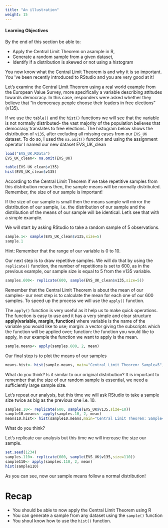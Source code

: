 ```yaml
---
title: "An illustration"
weight: 15
---
```


#### Learning Objectives

By the end of this section be able to:

* Apply the Central Limit Theorem on asample in R, 
* Generate a random sample from a given dataset, 
* Identify if a distribution is skewed or not using a histogram


You now know what the Central Limit Theorem is and why it is so important. You 've been recently introduced to RStudio and you are very good at it! 

Let's examine the Central Limit Theorem using a real world example from the European Value Survey, more specifically a variable describing attitudes towards democracy. In this case, responders were asked whether they believe that "in democracy people choose their leaders in free elections" (v135).

If we use the `table()` and the `hist()` functions we will see that the variable is not normally distributed- the vast majority of the population believes that democracy translates to free elections. 
The histogram below shows the distribution of `v135`, after excluding all missing cases from our `EVS_UK` dataset. To do so, I used the `na.omit()` function and using the assignment operator I named our new dataset EVS_UK_clean


```r
load("EVS_UK.RData")
EVS_UK_clean<- na.omit(EVS_UK)
```


```r
table(EVS_UK_clean$v135)
hist(EVS_UK_clean$v135)
```

According to the Central Limit Theorem if we take repetitive samples from this distribution means then, the sample means will be normally distributed. Remember, the size of our sample is important! 

If the size of our sample is small then the means sample will mirror the distribution of our sample, i.e. the distribution of our sample and the distribution of the means of our sample will be identical. Let's see that with a simple example. 

We will start by asking RStudio to take a random sample of 5 observations. 

```r
sample.1<- sample(EVS_UK_clean$v135,size=5)
sample.1
```

Hint: Remember that the range of our variable is 0 to 10. 

Our next step is to draw repetitive samples. We will do that by using the `replicate()` function, the number of repetitions is set to 600, as in the previous example, our sample size is equal to 5 from the v135 variable.

```r
samples.600<- replicate(600, sample(EVS_UK_clean$v135,size=5))
```


Remember that the Central Limit Theorem is about the mean of our samples- our next step is to calculate the mean for each one of our 600 samples.  To speed up the process we will use the `apply()` function. 

The `apply()` function is very useful as it help us to make quick operations. The function is easy to use and it has a very simple and clear structure **apply(variable, margin, function)**  where variable is the name of the variable you would like to use; margin: a vector giving the subscripts which the function will be applied over; function: the function you would like to apply, in our example the function we want to apply is the mean. 

```r
sample.means<- apply(samples.600, 2, mean)
```
 
 Our final step is to plot the means of our samples
 
```r
means.hist<- hist(sample.means, main="Central Limit Theorem: Sample=5", xlab="Mean")
```


What do you think? Is it similar to our original distribution? It is important to remember that the size of our random sample is essential, we need a sufficiently large sample size.

Let's repeat our analysis, but this time we will ask RStudio to take a sample size twice as big as the previous one i.e. 10. 

```r
samples.10<- replicate(600, sample(EVS_UK$v135,size=10))
sample10.means<- apply(samples.10, 2, mean)
means10.hist<- hist(sample10.means,main="Central Limit Theorem: Sample=10", xlab="Mean")
```


What do you think? 

Let's replicate our analysis but this time we will increase the size our sample.

```r
set.seed(1234)
samples.110<- replicate(600, sample(EVS_UK$v135,size=110))
sample110<- apply(samples.110, 2, mean)
hist(sample110)
```

As you can see, now our sample means follow a normal distribution! 


# Recap

* You should be able to now apply the Central Limit Theorem using R
* You can generate a sample from any dataset using the `sample()` function
* You shoul know how to use the `hist()` function.

